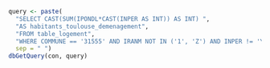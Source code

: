 ```r
query <- paste(
  "SELECT CAST(SUM(IPONDL*CAST(INPER AS INT)) AS INT) ",
  "AS habitants_toulouse_demenagement",
  "FROM table_logement",
  "WHERE COMMUNE == '31555' AND IRANM NOT IN ('1', 'Z') AND INPER != 'Y'",
  sep = " ")
dbGetQuery(con, query)
```
